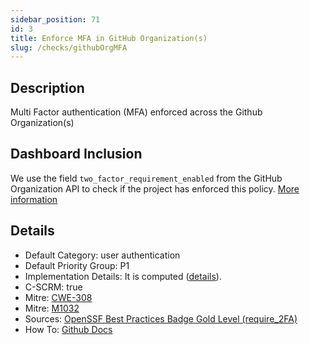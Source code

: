 ```yaml
---
sidebar_position: 71
id: 3
title: Enforce MFA in GitHub Organization(s)
slug: /checks/githubOrgMFA
---
```


<!-- BANNER:START -->

<!-- BANNER:END -->

<!-- DESCRIPTION:START -->
## Description
Multi Factor authentication (MFA) enforced across the Github Organization(s)
<!-- DESCRIPTION:END -->

## Dashboard Inclusion

We use the field `two_factor_requirement_enabled` from the GitHub Organization API to check if the project has enforced this policy. [More information](https://github.com/secure-dashboards/openjs-foundation-dashboard/issues/43)

<!-- DETAILS:START -->
## Details
- Default Category: user authentication
- Default Priority Group: P1
- Implementation Details: It is computed ([details](https://github.com/OpenPathfinder/visionBoard/issues/43)).
- C-SCRM: true
- Mitre: [CWE-308](https://cwe.mitre.org/data/definitions/308.html)
- Mitre: [M1032](https://attack.mitre.org/mitigations/M1032/)
- Sources: [OpenSSF Best Practices Badge Gold Level (require_2FA)](https://best.openssf.org/SCM-BestPractices/github/enterprise/enterprise_enforce_two_factor_authentication.html)
- How To: [Github Docs](https://docs.github.com/en/organizations/keeping-your-organization-secure/managing-two-factor-authentication-for-your-organization/requiring-two-factor-authentication-in-your-organization)

<!-- DETAILS:END -->
